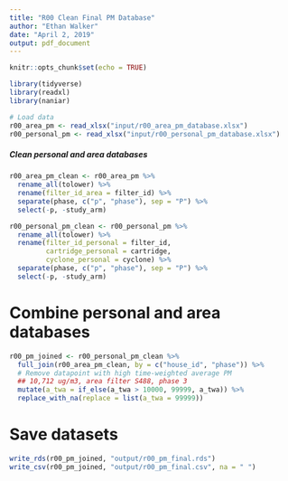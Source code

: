 ```yaml
---
title: "R00 Clean Final PM Database"
author: "Ethan Walker"
date: "April 2, 2019"
output: pdf_document
---
```


```r
knitr::opts_chunk$set(echo = TRUE)
```

```r
library(tidyverse)
library(readxl)
library(naniar)
```

```r
# Load data
r00_area_pm <- read_xlsx("input/r00_area_pm_database.xlsx")
r00_personal_pm <- read_xlsx("input/r00_personal_pm_database.xlsx")
```

##### Clean personal and area databases #####
```r
r00_area_pm_clean <- r00_area_pm %>% 
  rename_all(tolower) %>% 
  rename(filter_id_area = filter_id) %>% 
  separate(phase, c("p", "phase"), sep = "P") %>% 
  select(-p, -study_arm)

r00_personal_pm_clean <- r00_personal_pm %>% 
  rename_all(tolower) %>% 
  rename(filter_id_personal = filter_id, 
         cartridge_personal = cartridge, 
         cyclone_personal = cyclone) %>% 
  separate(phase, c("p", "phase"), sep = "P") %>% 
  select(-p, -study_arm)
```

# Combine personal and area databases
```r
r00_pm_joined <- r00_personal_pm_clean %>% 
  full_join(r00_area_pm_clean, by = c("house_id", "phase")) %>% 
  # Remove datapoint with high time-weighted average PM
  ## 10,712 ug/m3, area filter S488, phase 3
  mutate(a_twa = if_else(a_twa > 10000, 99999, a_twa)) %>% 
  replace_with_na(replace = list(a_twa = 99999))
```

# Save datasets
```r
write_rds(r00_pm_joined, "output/r00_pm_final.rds")
write_csv(r00_pm_joined, "output/r00_pm_final.csv", na = " ")
```
